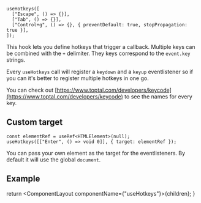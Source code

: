 
```tsx
useHotkeys([
  ["Escape", () => {}],
  ["Tab", () => {}],
  ["Control+g", () => {}, { preventDefault: true, stopPropagation: true }],
]);
```

This hook lets you define hotkeys that trigger a callback. Multiple keys can be combined with the `+` delimiter.
They keys correspond to the `event.key` strings.

Every `useHotkeys` call will register a `keydown` and a `keyup` eventlistener so if you can it's better to register multiple hotkeys in one go.

You can check out [https://www.toptal.com/developers/keycode](https://www.toptal.com/developers/keycode) to see the names for every key.

## Custom target

```tsx
const elementRef = useRef<HTMLElement>(null);
useHotkeys([["Enter", () => void 0]], { target: elementRef });
```

You can pass your own element as the target for the eventlisteners. By default it will use the global `document`.

## Example

<Demo data={Default} />

  return <ComponentLayout componentName={"useHotkeys"}>{children}</ComponentLayout>;
}
